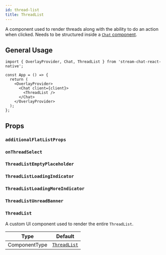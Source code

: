 ```yaml
---
id: thread-list
title: ThreadList
---
```



A component used to render threads along with the ability to do an action when clicked. Needs to be structured inside a [`Chat` component](../core-components/chat).

## General Usage

```tsx
import { OverlayProvider, Chat, ThreadList } from 'stream-chat-react-native';

const App = () => {
  return (
    <OverlayProvider>
      <Chat client={client}>
        <ThreadList />
      </Chat>
    </OverlayProvider>
  );
};
```

## Props

### `additionalFlatListProps`

<AdditionalFlatListProps />

### `onThreadSelect`

<OnThreadSelect />

### `ThreadListEmptyPlaceholder`

<ThreadListEmptyPlaceholder />

### `ThreadListLoadingIndicator`

<ThreadListLoadingIndicator />

### `ThreadListLoadingMoreIndicator`

<ThreadListLoadingMoreIndicator />

### `ThreadListUnreadBanner`

<ThreadListUnreadBanner />

### `ThreadList`

A custom UI component used to render the entire `ThreadList`.

| Type          | Default                                                                                                                          |
| ------------- | -------------------------------------------------------------------------------------------------------------------------------- |
| ComponentType | [`ThreadList`](https://github.com/GetStream/stream-chat-react-native/blob/main/package/src/components/ThreadList/ThreadList.tsx) |
